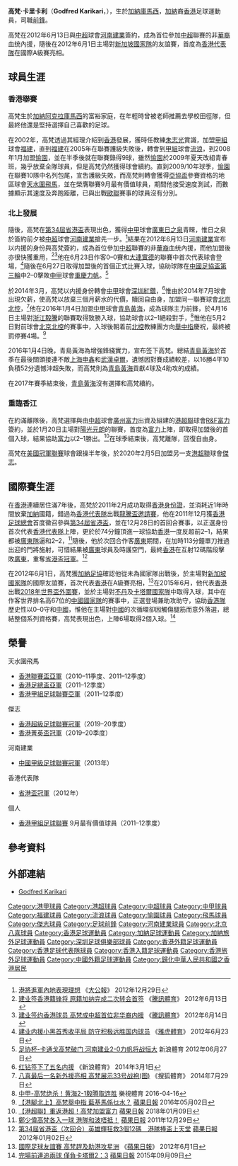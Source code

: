 {{overlinked|time=2018-01-04T07:04:51+00:00}}
{{Infobox football biography
| name        = 高梵 <br> Godfred Karikari
| image       = 2013 Godfred Karikari HKG.jpg
| fullname    = Godfred Karikari
| nickname    = [[梵高|梵高]]、畫家
| birth_date  = {{birth date and age|1985|3|11}}
| birth_place = [[加納|加納]]，[[庫馬西|庫馬西]]
| height      = {{height|m=1.78}}
| position    = [[前鋒|前鋒]]、[[翼鋒|翼鋒]]
| youthyears  = 2002–2003
| youthclubs  = [[福建體育會|福建]] 
| years1 = 2002–2005
| clubs1 = [[福建體育會|福建]] 
| caps1  = 27
| goals1 = 4
| years2 = 2005–2008
| clubs2 = [[香港流浪足球會|澎馬流浪]]
| caps2  = 48
| goals2 = 20
| years3 = 2008–2010
| clubs3 = [[愉園體育會|愉園]] 
| caps3  = 50
| goals3 = 16
| years4 = 2010–2012
| clubs4 = [[香港飛馬足球會|天水圍飛馬]]
| caps4  = 48
| goals4 = 25
| years5 = 2012–2013
| clubs5 = [[河南建業足球俱樂部|河南建業]]
| caps5  = 18
| goals5 = 2
| years6 = 2013–2014
| clubs6 = [[深圳紅鑽足球俱樂部|深圳紅鑽]]
| caps6  = 5
| goals6 = 1
| years7 = 2014–2016
| clubs7 = [[北京八喜足球俱樂部|北京北控]]
| caps7  = 40
| goals7 = 7
| years8 = 2016–2018
| clubs8 = [[青島黃海足球俱樂部|青島黃海]]
| caps8  = 45
| goals8 = 5
| years9 = 2018–2019
| clubs9 = [[R&F富力足球會|R&F富力]]
| caps9  = 10
| goals9 = 2
| years10 = 2020
| clubs10 = [[傑志體育會|傑志]]
| caps10  = 0
| goals10 = 0
| nationalyears1 = 2012–
| nationalteam1  = [[香港足球代表隊|香港]] 
| nationalcaps1  = 24
| nationalgoals1 = 4
| pcupdate = 2020年12月20日
| ntupdate = 2020年12月20日
}}

'''高梵·卡里卡利'''（'''Godfred Karikari'''，{{bd|1985年|3月11日|||Karikari}}），生於[[加納|加納]][[庫馬西|庫馬西]]，[[加納|加納]]裔[[香港|香港]]足球運動員，司職[[前鋒|前鋒]]。

高梵在2012年6月13日與[[中超|中超]]球會[[河南建業足球俱樂部|河南建業]]簽約，成為首位參加[[中超|中超]]聯賽的非[[華裔|華裔]]血统內援，隨後在2012年6月1日主場對[[新加坡國家足球隊|新加坡國家隊]]的友誼賽，首度為[[香港足球代表隊|香港代表隊]]在國際A級賽亮相。

==球員生涯==
===香港聯賽===
高梵生於[[加納|加納]][[阿克拉|阿克拉]][[庫馬西|庫馬西]]的富裕家庭，在年輕時曾被老師推薦去學校田徑隊，但最終他還是堅持選擇自己喜歡的足球。

在2002年，高梵透過其經理介紹到[[香港|香港]]發展，獲時任教練[[朱志光|朱志光]]賞識，加盟[[香港甲組足球聯賽|甲組]]球會[[福建體育會|福建]]，直到[[福建體育會|福建]]在2005年在聯賽護級失敗後，轉會到[[香港甲組足球聯賽|甲組]]球會[[香港流浪足球會|流浪]]，到2008年1月加盟[[愉園體育會|愉園]]，並在半季後就在聯賽錄得9球，雖然[[愉園體育會|愉園]]於2009年夏天改組青春班，幾乎放棄全隊球員，但是高梵仍然獲得球會續約。直到2009/10年球季，[[愉園體育會|愉園]]在聯賽10隊中名列包尾，宣吿護級失敗，而高梵則轉會獲得[[2011年亞洲足協盃|亞協盃]]參賽資格的地區球會[[香港飛馬足球會|天水圍飛馬]]，並在榮膺聯賽9月最有價值球員，期間他接受速度測試，而數據顯示其速度及奔跑距離，已與出戰[[歐聯|歐聯]]賽事的球員沒有分別。

===北上發展===
隨後，高梵在[[第34屆省港盃|第34屆省港盃]]表現出色，獲得[[中國足球協會甲級聯賽|中甲]]球會[[廣東日之泉足球俱樂部|廣東日之泉]]青睞，惟日之泉於簽約前夕被[[中國足球協會超級聯賽|中超]]球會[[河南建業足球俱樂部|河南建業]]搶先一步。<ref>[http://paper.takungpao.com/html/2012-12/29/content_18_4.htm 港將進軍內地表現理想] {{Wayback|url=http://paper.takungpao.com/html/2012-12/29/content_18_4.htm |date=20150526003225 }} 《[[大公報|大公報]]》 2012年12月29日</ref>結果在2012年6月13日[[河南建業|河南建業]]宣布以内援的身份與高梵簽約，成為首位參加[[中超|中超]]聯賽的非[[華裔|華裔]]血统內援，而他加盟後亦很快獲重用，<ref>[http://sports.qq.com/a/20120613/001171.htm 建业签香港籍锋将 原籍加纳完成二次转会首签] {{Wayback|url=http://sports.qq.com/a/20120613/001171.htm |date=20150526010922 }} 《[[騰訊|騰訊體育]]》 2012年6月13日</ref><ref>[http://sports.qq.com/a/20120614/000426.htm 建业签约香港球员 高梵成中超首位非华裔内援] {{Wayback|url=http://sports.qq.com/a/20120614/000426.htm |date=20150526004020 }} 《[[騰訊|騰訊體育]]》 2012年6月14日</ref>他在6月23日作客0–0賽和[[大連實德足球俱樂部|大連實德]]的聯賽中首次代表球會登場，<ref>[http://sports.cn.yahoo.com/ypen/20120623/1131424.html 建业内援小黑首秀收平局 防守积极远胜国内球员]{{dead link|date=2018年5月 |bot=InternetArchiveBot |fix-attempted=yes }} 《[[雅虎|雅虎體育]]》 2012年6月23日</ref>隨後在6月27日取得加盟後的首個正式比賽入球，協助球隊在[[2012年中國足協盃|中國足協盃第三輪]]中2–0擊敗[[中國足球協會甲級聯賽|中甲]]球會[[重慶力帆足球俱樂部|重慶力帆]]。<ref>[http://sports.sina.com.cn/j/2012-06-27/21326116505.shtml 足协杯-卡通戈高梵破门 河南建业2-0力帆将战恒大] {{Wayback|url=http://sports.sina.com.cn/j/2012-06-27/21326116505.shtml |date=20160303223247 }} 新浪體育 2012年06月27日</ref>

於2014年3月，高梵以内援身份轉會[[中國足球協會甲級聯賽|中甲]]球會[[深圳紅鑽足球俱樂部|深圳紅鑽]]，<ref>[http://sports.sina.com.cn/b/2014-03-01/00257045528.shtml 红钻签下了五名内援] {{Wayback|url=http://sports.sina.com.cn/b/2014-03-01/00257045528.shtml |date=20180612141636 }} 《新浪體育》 2014年3月1日</ref>惟由於2014年7月球會出現欠薪，使高梵以放棄三個月薪水的代價，贖回自由身，加盟同一聯賽球會[[北京八喜足球俱樂部|北京北控]]，<ref>[http://pic.sports.sohu.com/group-589890.shtml#0 八喜最后一名新外援亮相 高梵展示33号战袍(图)] {{Wayback|url=http://pic.sports.sohu.com/group-589890.shtml |date=20160304104827 }}《搜狐體育》 2014年7月29日</ref>他在2016年1月4日加盟[[中國足球協會甲級聯賽|中甲]]球會[[青島黃海足球俱樂部|青島黃海]]，成為球隊主力前鋒，於4月16日主場對[[浙江毅騰足球俱樂部|浙江毅騰]]的聯賽取得致勝入球，協助球會以2–1絕殺對手，<ref>[http://sports.le.com/news/693654019.html 中甲-高梵绝杀！黄海2-1毅腾取连胜] {{Wayback|url=http://sports.le.com/news/693654019.html |date=20160530134908 }} 樂視體育 2016-04-16</ref>惟他在5月2日對前球會[[北京控股足球俱樂部|北京北控]]的賽事中，入球後朝着前[[北京控股足球俱樂部|北控]]教練團方向[[舉中指|舉中指]]慶祝，最終被罰停賽4場。<ref>[http://hk.apple.nextmedia.com/realtime/sports/20160502/55054319 【港腳北上】高梵舉中指 藍基馬係乜水？] {{Wayback|url=http://hk.apple.nextmedia.com/realtime/sports/20160502/55054319 |date=20161023202644 }} [[蘋果日報|蘋果日報]] 2016年05月02日</ref>

2016年1月4日晚，青島黃海為增強鋒綫實力，宣布签下高梵。總結[[青島黃海足球俱樂部|青島黃海]]於首季在最後關頭接連不敵[[上海申鑫|上海申鑫]]和[[武漢卓爾|武漢卓爾]]，遺憾因對賽成績較差，以16勝4平10負積52分遺憾沖超失敗，而高梵則為[[青島黃海足球俱樂部|青島黃海]]貢獻4球及4助攻的成績。

在2017年賽季結束後，[[青島黃海足球俱樂部|青島黃海]]沒有選擇和高梵續約。

===重臨香江===
在約滿離隊後，高梵選擇與由[[中超|中超]]球會[[廣州富力足球俱樂部|廣州富力]]出資及組建的[[港超聯|港超聯]]球會[[R&F富力足球會|R&F富力]]簽約，並於1月20日主場對[[元朗足球會|陽光元朗]]的聯賽，首度為[[R&F富力足球會|富力]]上陣，即取得加盟後的首個入球，結果協助[[R&F富力足球會|富力]]以2–1勝出。<ref>[https://hk.sports.appledaily.com/sports/realtime/article/20180109/57687343 【港超聯】重返港超！高梵加盟富力] {{Wayback|url=https://hk.sports.appledaily.com/sports/realtime/article/20180109/57687343 |date=20180110054714 }} [[蘋果日報|蘋果日報]] 2018年01月09日</ref>在球季結束後，高梵離隊，回復自由身。

高梵在[[美國足球冠軍聯賽|美國冠軍聯賽]]球會{{link-en|阿特蘭大聯二隊|Atlanta United 2|阿特蘭大聯二隊}}跟操半年後，於2020年2月5日加盟另一支[[港超聯|港超聯]]球會[[傑志體育會|傑志]]。

==國際賽生涯==
在[[香港|香港]]連續居住滿7年後，高梵於2011年2月成功取得[[香港身份證|香港身份證]]，並消耗近1年時間放棄[[加納|加納]]國籍，錯過為[[香港足球代表隊|香港代表隊]]出戰[[2011年龍騰盃國際足球邀請賽|龍騰盃邀請賽]]，他在2011年12月獲[[香港足球總會|香港足球總會]]首度徵召參與[[第34屆省港盃|第34屆省港盃]]，並在12月28日的首回合賽事，以正選身份首次代表[[香港足球代表隊|香港代表隊]]上陣，更於於74分鐘頂進一球協助[[香港足球代表隊|香港]]一度反超前2–1，結果都被[[省港盃|廣東隊]]逼和2–2，<ref>[http://hk.apple.nextmedia.com/sports/art/20111229/15933828 鄭少偉高梵各入一球 港隊和波唔抵！] {{Wayback|url=http://hk.apple.nextmedia.com/sports/art/20111229/15933828 |date=20160603191622 }} [[蘋果日報|蘋果日報]] 2011年12月29日</ref>隨後，他於次回合作客[[廣東|廣東]]期間，在加時113分鐘單刀推過出迎的門將施射，可惜結果被[[廣東|廣東]]球員及時護空門，最終[[香港足球代表隊|香港]]在互射12碼階段擊敗[[廣東|廣東]]，重奪[[第34屆省港盃|省港盃冠軍]]。<ref>[http://hk.apple.nextmedia.com/sports/art/20120102/15944232 第34屆省港盃（次回合）英雄輝狂救3個12碼　港隊捧盃上天堂] {{Wayback|url=http://hk.apple.nextmedia.com/sports/art/20120102/15944232 |date=20170817210035 }} [[蘋果日報|蘋果日報]] 2012年01月02日</ref>

在2012年6月1日，高梵獲[[加納足球協會|加納足協]]確認他從未為國家隊出戰後，於主場對[[新加坡國家足球隊|新加坡國家隊]]的國際友誼賽，首次代表[[香港足球代表隊|香港]]在A級賽亮相，<ref>[http://hk.apple.nextmedia.com/sports/art/20120601/16388136 國際足球友誼賽 高梵趕及助港攻星洲] {{Wayback|url=http://hk.apple.nextmedia.com/sports/art/20120601/16388136 |date=20150526003437 }} 《[[蘋果日報_(香港)|蘋果日報]]》 2012年6月1日</ref>在2015年6月，他代表[[香港足球代表隊|香港]]出戰[[2018年世界盃資格賽亞洲區第二輪|2018年世界盃外圍賽]]，並於主場對[[不丹國家足球隊|不丹]]及[[卡塔爾國家足球隊|卡塔爾國家隊]]中取得入球，其中在作客世界排名高67位的[[中國國家足球隊|中國國家隊]]的賽事中，正選登場兼助攻助守，協助[[香港足球代表隊|香港隊]]歷史性以0–0守和[[中國國家足球隊|中國]]，惟他在主場對[[中國國家足球隊|中國]]的次循環卻因觸傷腿筋而意外落選，總結整個系列資格賽，高梵表現出色，上陣6場取得2個入球。<ref>[http://hk.apple.nextmedia.com/news/first/20150909/19288241 完場前連追兩球 僅負卡塔爾2：3 ] {{Wayback|url=http://hk.apple.nextmedia.com/news/first/20150909/19288241 |date=20170305013349 }} [[蘋果日報|蘋果日報]] 2015年09月09日</ref>

==榮譽==
;天水圍飛馬	
* [[香港聯賽盃|香港聯賽盃亞軍]]（2010–11季度、2011–12季度）
* [[香港足總盃|香港足總盃亞軍]]（2011–12季度）
* [[香港甲組足球聯賽|香港甲組足球聯賽亞軍]]（2011–12季度）
;傑志
* [[香港超級足球聯賽|香港超級足球聯賽冠軍]]（2019–20季度）
* [[香港菁英盃|香港菁英盃冠軍]]（2019–20季度）
;河南建業
* [[2013年中國足球甲級聯賽|中國甲級足球聯賽冠軍]]（2013年）
;香港代表隊
* [[第34屆省港盃|省港盃冠軍]]（2012年）
;個人
* [[香港甲組足球聯賽|香港甲組足球聯賽]] 9月最有價值球員（2011–12季度）

==參考資料==
{{reflist}}

== 外部連結 ==
{{commonscat|Godfred Karikari}}
* [http://www.hkfa.com/en/player_view.php?player_id=4066 Godfred Karikari] {{Wayback|url=http://www.hkfa.com/en/player_view.php?player_id=4066 |date=20160820090050 }}
{{Navboxes
|title = 中國聯賽賽季
|list1 =
{{2012年中超分类名单河南}}
{{2013年中甲分类名单河南}}
{{2014年中甲分类名单深圳}}
{{2014年中甲分类名单八喜}}
{{2015年中甲分类名单北控}}
{{2016年中甲分类名单黄海}}
{{2017年中甲分类名单黄海}}
}}

{{DEFAULTSORT:Godfred Karikari}}
[[Category:港甲球員|Category:港甲球員]]
[[Category:港超球員|Category:港超球員]]
[[Category:中超球員|Category:中超球員]]
[[Category:中甲球員|Category:中甲球員]]
[[Category:福建球員|Category:福建球員]]
[[Category:流浪球員|Category:流浪球員]]
[[Category:愉園球員|Category:愉園球員]]
[[Category:飛馬球員|Category:飛馬球員]]
[[Category:傑志球員|Category:傑志球員]]
[[Category:足球前鋒|Category:足球前鋒]]
[[Category:河南建業球員|Category:河南建業球員]]
[[Category:北京八喜球員|Category:北京八喜球員]]
[[Category:香港足球運動員|Category:香港足球運動員]]
[[Category:加納足球運動員|Category:加納足球運動員]]
[[Category:加納旅外足球運動員|Category:加納旅外足球運動員]]
[[Category:深圳足球俱樂部球員|Category:深圳足球俱樂部球員]]
[[Category:香港外籍足球運動員|Category:香港外籍足球運動員]]
[[Category:香港足球代表隊球員|Category:香港足球代表隊球員]]
[[Category:香港入籍足球運動員|Category:香港入籍足球運動員]]
[[Category:香港旅外足球運動員|Category:香港旅外足球運動員]]
[[Category:中國外籍足球運動員|Category:中國外籍足球運動員]]
[[Category:歸化中華人民共和國之香港居民|Category:歸化中華人民共和國之香港居民]]